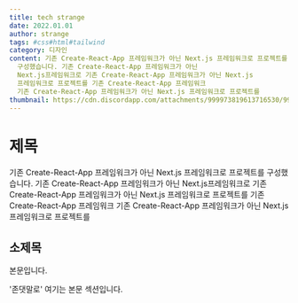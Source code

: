 ```yaml
---
title: tech strange
date: 2022.01.01
author: strange
tags: #css#html#tailwind
category: 디자인
content: 기존 Create-React-App 프레임워크가 아닌 Next.js 프레임워크로 프로젝트를
  구성했습니다. 기존 Create-React-App 프레임워크가 아닌
  Next.js프레임워크로 기존 Create-React-App 프레임워크가 아닌 Next.js
  프레임워크로 프로젝트를 기존 Create-React-App 프레임워크
  기존 Create-React-App 프레임워크가 아닌 Next.js 프레임워크로 프로젝트를
thumbnail: https://cdn.discordapp.com/attachments/999973819613716530/999974279389118485/2153db3919e6c91f.png
---
```


# 제목

기존 Create-React-App 프레임워크가 아닌 Next.js 프레임워크로 프로젝트를
구성했습니다. 기존 Create-React-App 프레임워크가 아닌
Next.js프레임워크로 기존 Create-React-App 프레임워크가 아닌 Next.js
프레임워크로 프로젝트를 기존 Create-React-App 프레임워크
기존 Create-React-App 프레임워크가 아닌 Next.js 프레임워크로 프로젝트를

## 소제목

본문입니다.

<Paragraph>'존댓말로' 여기는 본문 섹션입니다.</Paragraph>
